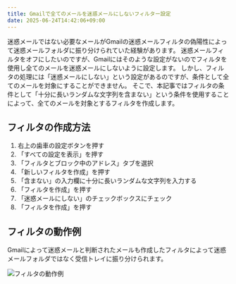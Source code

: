 ```yaml
---
title: Gmailで全てのメールを迷惑メールにしないフィルター設定
date: 2025-06-24T14:42:06+09:00
---
```


迷惑メールではない必要なメールがGmailの迷惑メールフィルタの偽陽性によって迷惑メールフォルダに振り分けられていた経験があります。
迷惑メールフィルタをオフにしたいのですが、Gmailにはそのような設定がないのでフィルタを使用し全てのメールを迷惑メールにしないように設定します。
しかし、フィルタの処理には「迷惑メールにしない」という設定があるのですが、条件として全てのメールを対象にすることができません。
そこで、本記事ではフィルタの条件として「十分に長いランダムな文字列を含まない」という条件を使用することによって、全てのメールを対象とするフィルタを作成します。

## フィルタの作成方法
1. 右上の歯車の設定ボタンを押す
2. 「すべての設定を表示」を押す
3. 「フィルタとブロック中のアドレス」タブを選択
4. 「新しいフィルタを作成」を押す
5. 「含まない」の入力欄に十分に長いランダムな文字列を入力する
6. 「フィルタを作成」を押す
7. 「迷惑メールにしない」のチェックボックスにチェック
8. 「フィルタを作成」を押す

## フィルタの動作例
Gmailによって迷惑メールと判断されたメールも作成したフィルタによって迷惑メールフォルダではなく受信トレイに振り分けられます。

![フィルタの動作例](../../../public/img/filter-example.png)